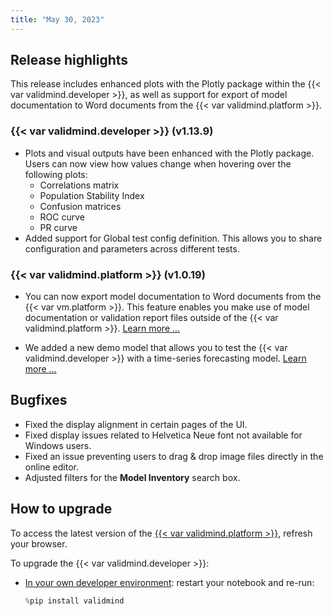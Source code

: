 ```yaml
---
title: "May 30, 2023"
---
```


## Release highlights

This release includes enhanced plots with the Plotly package within the {{< var validmind.developer >}}, as well as support for export of model documentation to Word documents from the {{< var validmind.platform >}}.

### {{< var validmind.developer >}} (v1.13.9)

- Plots and visual outputs have been enhanced with the Plotly package. Users can now view how values change when hovering over the following plots:
    - Correlations matrix
    - Population Stability Index
    - Confusion matrices
    - ROC curve
    - PR curve
- Added support for Global test config definition. This allows you to share configuration and parameters across different tests.

### {{< var validmind.platform >}} (v1.0.19)

- You can now export model documentation to Word documents from the {{< var vm.platform >}}. This feature enables you make use of model documentation or validation report files outside of the {{< var validmind.platform >}}. [Learn more ...](/guide/model-documentation/export-documentation.qmd)

- We added a new demo model that allows you to test the {{< var validmind.developer >}} with a time-series forecasting model. [Learn more ...](/developer/samples-jupyter-notebooks.qmd)

## Bugfixes

- Fixed the display alignment in certain pages of the UI.
- Fixed display issues related to Helvetica Neue font not available for Windows users.
- Fixed an issue preventing users to drag & drop image files directly in the online editor.
- Adjusted filters for the **Model Inventory** search box.

## How to upgrade

To access the latest version of the [{{< var validmind.platform >}}](http://app.prod.validmind.ai/), refresh your browser.

To upgrade the {{< var validmind.developer >}}:

- [In your own developer environment](/developer/model-documentation/install-and-initialize-developer-framework.qmd): restart your notebook and re-run:
    
    ```python
    %pip install validmind
    ```